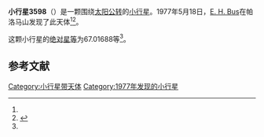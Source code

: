 {{Infobox planet
| bgcolour = #FFFFC0
| name = 3598 Saucier
| symbol = 
| image = 
| caption = 
| discovery = yes
| discovery_ref = 
| discoverer = [[E._H._Bus|E. H. Bus]]
| discovery_site = [[帕洛马山|帕洛马山]] 
| discovered = 1977年5月18日
| designations = yes
| mp_name = 
| named_after = 
| alt_names = 1977 KK1/ 1959 CK / 1978 QU / 1979 WL6
| mp_category = [[主带小行星|主带小行星]]
| orbit_ref = <ref name="a">[http://ssd.jpl.nasa.gov/sbdb.cgi?sstr=3598 3598 Saucier] {{Wayback|url=http://ssd.jpl.nasa.gov/sbdb.cgi?sstr=3598 |date=20210815061807 }}，小行星數據庫瀏覽器（JPL Small-Body Database Browser）－[[美国国家航空航天局|美国国家航空航天局]]喷气推进实验室</ref>
| epoch = 2456400.5 (2013年4月18日更新)
| aphelion = {{convert|3.4988472|AU|km|3|abbr=on|lk=out}}
| perihelion = {{convert|2.8457530|AU|km|3|abbr=on}}
| semimajor = {{convert|3.1723001|AU|km|3|abbr=on}}
| eccentricity = 0.102937
| period = 2063.762937 [[日|日]]<br />5.65[[儒略年|儒略年]]
| avg_speed = 
| inclination = 0.77997
| asc_node = 161.72440
| mean_anomaly = 
| arg_peri = 67.01688
| satellites = 
| physical_characteristics = yes
| dimensions = 
| mass = 
| density = 
| surface_grav = 
| escape_velocity = 
| sidereal_day = 
| axial_tilt = 
| pole_ecliptic_lat = 
| pole_ecliptic_lon = 
| albedo = 
| temperatures= 
| temp_name1 = 
| mean_temp_1 = 
| max_temp_1 = 
| temp_name2 = 
| max_temp_2 = 
| spectral_type = 
| abs_magnitude = 67.01688
}}

'''小行星3598'''（{{lang-en|3598 Saucier}}）是一颗围绕[[太阳|太阳]][[公转|公转]]的[[小行星|小行星]]。1977年5月18日，[[E._H._Bus|E. H. Bus]]在帕洛马山发现了此天体<ref name="a" /><ref>{{cite news|title=小行星列表|url=http://cfa-www.harvard.edu/iau/lists/NumberedMPs.txt|accessdate=2013-07-08|newspaper=哈佛大学|archive-date=2008-05-17|archive-url=https://web.archive.org/web/20080517010638/http://cfa-www.harvard.edu/iau/lists/NumberedMPs.txt|dead-url=no}}</ref>。

这颗小行星的[[绝对星等|绝对星等]]为67.01688等<ref name="a" />。

==参考文献==
{{reflist}}
{{Minor Planet Number|[[小行星3597|小行星3597]]|[[小行星3599|小行星3599]]}}

{{小天体}}

[[Category:小行星带天体|Category:小行星带天体]]
[[Category:1977年发现的小行星|Category:1977年发现的小行星]]

{{asteroid-stub}}